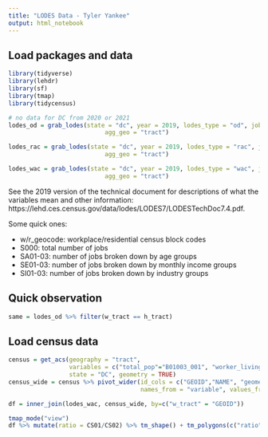 ```yaml
---
title: "LODES Data - Tyler Yankee"
output: html_notebook
---
```


## Load packages and data
```r
library(tidyverse)
library(lehdr)
library(sf)
library(tmap)
library(tidycensus)
```

```r
# no data for DC from 2020 or 2021
lodes_od = grab_lodes(state = "dc", year = 2019, lodes_type = "od", job_type = "JT00",
                           agg_geo = "tract")

lodes_rac = grab_lodes(state = "dc", year = 2019, lodes_type = "rac", job_type = "JT00",
                           agg_geo = "tract")

lodes_wac = grab_lodes(state = "dc", year = 2019, lodes_type = "wac", job_type = "JT00",
                           agg_geo = "tract")
```

See the 2019 version of the technical document for descriptions of what the variables mean and other information: https://lehd.ces.census.gov/data/lodes/LODES7/LODESTechDoc7.4.pdf.

Some quick ones:

*  w/r_geocode: workplace/residential census block codes 
* S000: total number of jobs
* SA01-03: number of jobs broken down by age groups
* SE01-03: number of jobs broken down by monthly income groups
* SI01-03: number of jobs broken down by industry groups

## Quick observation

```r
same = lodes_od %>% filter(w_tract == h_tract)
```

## Load census data
```r
census = get_acs(geography = "tract",
                 variables = c("total_pop"="B01003_001", "worker_living"="B08301_001"),
                 state = "DC", geometry = TRUE)
census_wide = census %>% pivot_wider(id_cols = c("GEOID","NAME", "geometry"), 
                                     names_from = "variable", values_from = "estimate")
```

```r
df = inner_join(lodes_wac, census_wide, by=c("w_tract" = "GEOID"))
```


```r
tmap_mode("view")
df %>% mutate(ratio = CS01/CS02) %>% tm_shape() + tm_polygons(c("ratio"), alpha=.4)
```

